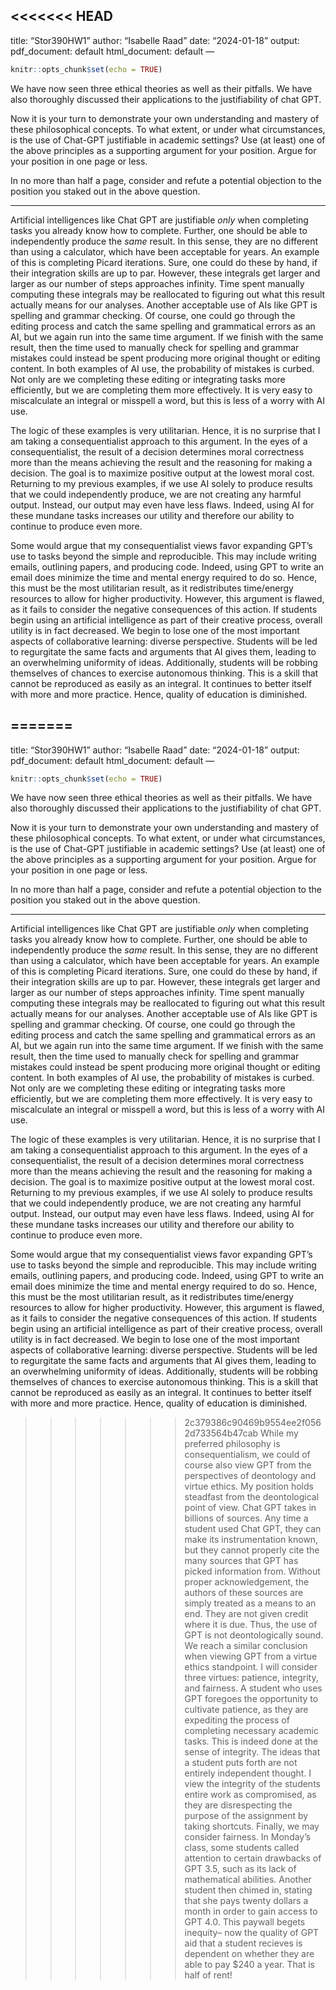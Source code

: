 <<<<<<< HEAD
---
title: "Stor390HW1"
author: "Isabelle Raad"
date: "2024-01-18"
output:
  pdf_document: default
  html_document: default
---

```r
knitr::opts_chunk$set(echo = TRUE)
```

We have now seen three ethical theories as well as their pitfalls.  We have also thoroughly discussed their applications to the justifiability of chat GPT.

Now it is your turn to demonstrate your own understanding and mastery of these philosophical concepts.  To what extent, or under what circumstances, is the use of Chat-GPT justifiable in academic settings?  Use (at least) one of the above principles as a supporting argument for your position.  Argue for your position in one page or less.

In no more than half a page, consider and refute a potential objection to the position you staked out in the above question.

------------------------------------------------------------------

Artificial intelligences like Chat GPT are justifiable *only* when completing tasks you already know how to complete. Further, one should be able to independently produce the *same* result. In this sense, they are no different than using a calculator, which have been acceptable for years. An example of this is completing Picard iterations. Sure, one could do these by hand, if their integration skills are up to par. However, these integrals get larger and larger as our number of steps approaches infinity. Time spent manually computing these integrals may be reallocated to figuring out what this result actually means for our analyses. Another acceptable use of AIs like GPT is spelling and grammar checking. Of course, one could go through the editing process and catch the same spelling and grammatical errors as an AI, but we again run into the same time argument. If we finish with the same result, then the time used to manually check for spelling and grammar mistakes could instead be spent producing more original thought or editing content. In both examples of AI use, the probability of mistakes is curbed. Not only are we completing these editing or integrating tasks more efficiently, but we are completing them more effectively. It is very easy to miscalculate an integral or misspell a word, but this is less of a worry with AI use.

The logic of these examples is very utilitarian. Hence, it is no surprise that I am taking a consequentialist approach to this argument. In the eyes of a consequentialist, the result of a decision determines moral correctness more than the means achieving the result and the reasoning for making a decision. The goal is to maximize positive output at the lowest moral cost. Returning to my previous examples, if we use AI solely to produce results that we could independently produce, we are not creating any harmful output. Instead, our output may even have less flaws. Indeed, using AI for these mundane tasks increases our utility and therefore our ability to continue to produce even more.

Some would argue that my consequentialist views favor expanding GPT's use to tasks beyond the simple and reproducible. This may include writing emails, outlining papers, and producing code. Indeed, using GPT to write an email does minimize the time and mental energy required to do so. Hence, this must be the most utilitarian result, as it redistributes time/energy resources to allow for higher productivity. However, this argument is flawed, as it fails to consider the negative consequences of this action. If students begin using an artificial intelligence as part of their creative process, overall utility is in fact decreased. We begin to lose one of the most important aspects of collaborative learning: diverse perspective. Students will be led to regurgitate the same facts and arguments that AI gives them, leading to an overwhelming uniformity of ideas. Additionally, students will be robbing themselves of chances to exercise autonomous thinking. This is a skill that cannot be reproduced as easily as an integral. It continues to better itself with more and more practice. Hence, quality of education is diminished.

=======
---
title: "Stor390HW1"
author: "Isabelle Raad"
date: "2024-01-18"
output:
  pdf_document: default
  html_document: default
---

```r
knitr::opts_chunk$set(echo = TRUE)
```

We have now seen three ethical theories as well as their pitfalls.  We have also thoroughly discussed their applications to the justifiability of chat GPT.

Now it is your turn to demonstrate your own understanding and mastery of these philosophical concepts.  To what extent, or under what circumstances, is the use of Chat-GPT justifiable in academic settings?  Use (at least) one of the above principles as a supporting argument for your position.  Argue for your position in one page or less.

In no more than half a page, consider and refute a potential objection to the position you staked out in the above question.

------------------------------------------------------------------

Artificial intelligences like Chat GPT are justifiable *only* when completing tasks you already know how to complete. Further, one should be able to independently produce the *same* result. In this sense, they are no different than using a calculator, which have been acceptable for years. An example of this is completing Picard iterations. Sure, one could do these by hand, if their integration skills are up to par. However, these integrals get larger and larger as our number of steps approaches infinity. Time spent manually computing these integrals may be reallocated to figuring out what this result actually means for our analyses. Another acceptable use of AIs like GPT is spelling and grammar checking. Of course, one could go through the editing process and catch the same spelling and grammatical errors as an AI, but we again run into the same time argument. If we finish with the same result, then the time used to manually check for spelling and grammar mistakes could instead be spent producing more original thought or editing content. In both examples of AI use, the probability of mistakes is curbed. Not only are we completing these editing or integrating tasks more efficiently, but we are completing them more effectively. It is very easy to miscalculate an integral or misspell a word, but this is less of a worry with AI use.

The logic of these examples is very utilitarian. Hence, it is no surprise that I am taking a consequentialist approach to this argument. In the eyes of a consequentialist, the result of a decision determines moral correctness more than the means achieving the result and the reasoning for making a decision. The goal is to maximize positive output at the lowest moral cost. Returning to my previous examples, if we use AI solely to produce results that we could independently produce, we are not creating any harmful output. Instead, our output may even have less flaws. Indeed, using AI for these mundane tasks increases our utility and therefore our ability to continue to produce even more.

Some would argue that my consequentialist views favor expanding GPT's use to tasks beyond the simple and reproducible. This may include writing emails, outlining papers, and producing code. Indeed, using GPT to write an email does minimize the time and mental energy required to do so. Hence, this must be the most utilitarian result, as it redistributes time/energy resources to allow for higher productivity. However, this argument is flawed, as it fails to consider the negative consequences of this action. If students begin using an artificial intelligence as part of their creative process, overall utility is in fact decreased. We begin to lose one of the most important aspects of collaborative learning: diverse perspective. Students will be led to regurgitate the same facts and arguments that AI gives them, leading to an overwhelming uniformity of ideas. Additionally, students will be robbing themselves of chances to exercise autonomous thinking. This is a skill that cannot be reproduced as easily as an integral. It continues to better itself with more and more practice. Hence, quality of education is diminished.

>>>>>>> 2c379386c90469b9554ee2f0562d733564b47cab
While my preferred philosophy is consequentialism, we could of course also view GPT from the perspectives of deontology and virtue ethics. My position holds steadfast from the deontological point of view. Chat GPT takes in billions of sources. Any time a student used Chat GPT, they can make its instrumentation known, but they cannot properly cite the many sources that GPT has picked information from. Without proper acknowledgement, the authors of these sources are simply treated as a means to an end. They are not given credit where it is due. Thus, the use of GPT is not deontologically sound. We reach a similar conclusion when viewing GPT from a virtue ethics standpoint. I will consider three virtues: patience, integrity, and fairness. A student who uses GPT foregoes the opportunity to cultivate patience, as they are expediting the process of completing necessary academic tasks. This is indeed done at the sense of integrity. The ideas that a student puts forth are not entirely independent thought. I view the integrity of the students entire work as compromised, as they are disrespecting the purpose of the assignment by taking shortcuts. Finally, we may consider fairness. In Monday's class, some students called attention to certain drawbacks of GPT 3.5, such as its lack of mathematical abilities. Another student then chimed in, stating that she pays twenty dollars a month in order to gain access to GPT 4.0. This paywall begets inequity-- now the quality of GPT aid that a student recieves is dependent on whether they are able to pay $240 a year. That is half of rent!